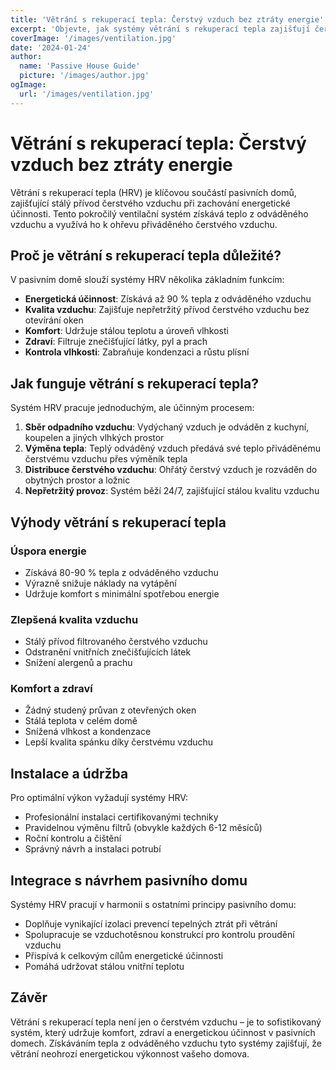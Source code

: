 ```yaml
---
title: 'Větrání s rekuperací tepla: Čerstvý vzduch bez ztráty energie'
excerpt: 'Objevte, jak systémy větrání s rekuperací tepla zajišťují čerstvý vzduch při zachování energetické účinnosti v pasivních domech.'
coverImage: '/images/ventilation.jpg'
date: '2024-01-24'
author:
  name: 'Passive House Guide'
  picture: '/images/author.jpg'
ogImage:
  url: '/images/ventilation.jpg'
---
```


# Větrání s rekuperací tepla: Čerstvý vzduch bez ztráty energie

Větrání s rekuperací tepla (HRV) je klíčovou součástí pasivních domů, zajišťující stálý přívod čerstvého vzduchu při zachování energetické účinnosti. Tento pokročilý ventilační systém získává teplo z odváděného vzduchu a využívá ho k ohřevu přiváděného čerstvého vzduchu.

## Proč je větrání s rekuperací tepla důležité?

V pasivním domě slouží systémy HRV několika základním funkcím:

- **Energetická účinnost**: Získává až 90 % tepla z odváděného vzduchu
- **Kvalita vzduchu**: Zajišťuje nepřetržitý přívod čerstvého vzduchu bez otevírání oken
- **Komfort**: Udržuje stálou teplotu a úroveň vlhkosti
- **Zdraví**: Filtruje znečišťující látky, pyl a prach
- **Kontrola vlhkosti**: Zabraňuje kondenzaci a růstu plísní

## Jak funguje větrání s rekuperací tepla?

Systém HRV pracuje jednoduchým, ale účinným procesem:

1. **Sběr odpadního vzduchu**: Vydýchaný vzduch je odváděn z kuchyní, koupelen a jiných vlhkých prostor
2. **Výměna tepla**: Teplý odváděný vzduch předává své teplo přiváděnému čerstvému vzduchu přes výměník tepla
3. **Distribuce čerstvého vzduchu**: Ohřátý čerstvý vzduch je rozváděn do obytných prostor a ložnic
4. **Nepřetržitý provoz**: Systém běží 24/7, zajišťující stálou kvalitu vzduchu

## Výhody větrání s rekuperací tepla

### Úspora energie
- Získává 80-90 % tepla z odváděného vzduchu
- Výrazně snižuje náklady na vytápění
- Udržuje komfort s minimální spotřebou energie

### Zlepšená kvalita vzduchu
- Stálý přívod filtrovaného čerstvého vzduchu
- Odstranění vnitřních znečišťujících látek
- Snížení alergenů a prachu

### Komfort a zdraví
- Žádný studený průvan z otevřených oken
- Stálá teplota v celém domě
- Snížená vlhkost a kondenzace
- Lepší kvalita spánku díky čerstvému vzduchu

## Instalace a údržba

Pro optimální výkon vyžadují systémy HRV:

- Profesionální instalaci certifikovanými techniky
- Pravidelnou výměnu filtrů (obvykle každých 6-12 měsíců)
- Roční kontrolu a čištění
- Správný návrh a instalaci potrubí

## Integrace s návrhem pasivního domu

Systémy HRV pracují v harmonii s ostatními principy pasivního domu:

- Doplňuje vynikající izolaci prevencí tepelných ztrát při větrání
- Spolupracuje se vzduchotěsnou konstrukcí pro kontrolu proudění vzduchu
- Přispívá k celkovým cílům energetické účinnosti
- Pomáhá udržovat stálou vnitřní teplotu

## Závěr

Větrání s rekuperací tepla není jen o čerstvém vzduchu – je to sofistikovaný systém, který udržuje komfort, zdraví a energetickou účinnost v pasivních domech. Získáváním tepla z odváděného vzduchu tyto systémy zajišťují, že větrání neohrozí energetickou výkonnost vašeho domova.
